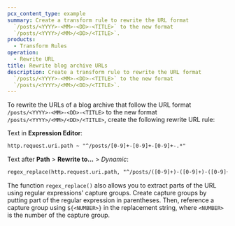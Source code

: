 ```yaml
---
pcx_content_type: example
summary: Create a transform rule to rewrite the URL format
  `/posts/<YYYY>-<MM>-<DD>-<TITLE>` to the new format
  `/posts/<YYYY>/<MM>/<DD>/<TITLE>`.
products:
  - Transform Rules
operation:
  - Rewrite URL
title: Rewrite blog archive URLs
description: Create a transform rule to rewrite the URL format
  `/posts/<YYYY>-<MM>-<DD>-<TITLE>` to the new format
  `/posts/<YYYY>/<MM>/<DD>/<TITLE>`.
---
```



To rewrite the URLs of a blog archive that follow the URL format `/posts/<YYYY>-<MM>-<DD>-<TITLE>` to the new format `/posts/<YYYY>/<MM>/<DD>/<TITLE>`, create the following rewrite URL rule:

<Example>

Text in **Expression Editor**:

```txt
http.request.uri.path ~ "^/posts/[0-9]+-[0-9]+-[0-9]+-.*"
```

Text after **Path** > **Rewrite to...** > _Dynamic_:

```txt
regex_replace(http.request.uri.path, "^/posts/([0-9]+)-([0-9]+)-([0-9]+)-(.*)$", "/posts/${1}/${2}/${3}/${4}")
```

</Example>

The function `regex_replace()` also allows you to extract parts of the URL using regular expressions' capture groups. Create capture groups by putting part of the regular expression in parentheses. Then, reference a capture group using `${<NUMBER>}` in the replacement string, where `<NUMBER>` is the number of the capture group.
